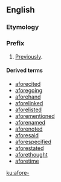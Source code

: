 ==English==

===Etymology===

{{prefix|a|fore-|lang=en}}

===Prefix===
{{en-prefix}}

# [[previously|Previously]].

====Derived terms====
{{rel-top|terms derived using the prefix afore-}}
* [[aforecited]]
* [[aforegoing]]
* [[aforehand]]
* [[aforelinked]]
* [[aforelisted]]
* [[aforementioned]]
* [[aforenamed]]
* [[aforenoted]]
* [[aforesaid]]
* [[aforespecified]]
* [[aforestated]]
* [[aforethought]]
* [[aforetime]]
{{rel-bottom}}

[[ku:afore-]]